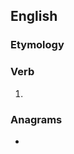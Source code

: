 ==English==

===Etymology===
{{suffix|en|lance|eth}}

===Verb===
{{head|en|verb form}}

# {{en-archaic third-person singular of|lance}}

===Anagrams===
* {{anagrams|en|cleanth}}